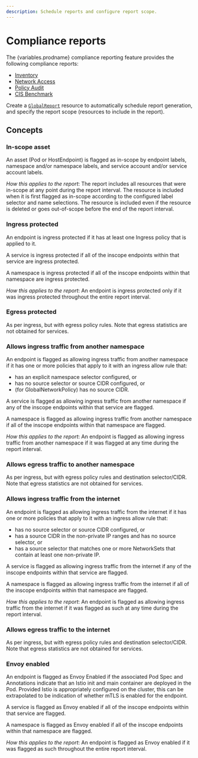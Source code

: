 ```yaml
---
description: Schedule reports and configure report scope.
---
```



# Compliance reports

The {variables.prodname} compliance reporting feature provides the following compliance reports:

- [Inventory](inventory.mdx)
- [Network Access](network-access.mdx)
- [Policy Audit](policy-audit.mdx)
- [CIS Benchmark](cis-benchmark.mdx)

Create a [`GlobalReport`](../globalreport.mdx) resource to automatically schedule report generation, and specify the report scope (resources to include in the report).

## Concepts

### In-scope asset

An asset (Pod or HostEndpoint) is flagged as in-scope by endpoint labels, namespace and/or namespace labels, and service
account and/or service account labels.

_How this applies to the report_:
The report includes all resources that were in-scope at any point during the report interval. The resource is included
when it is first flagged as in-scope according to the configured label selector and name selections. The resource is
included even if the resource is deleted or goes out-of-scope before the end of the report interval.

### Ingress protected

An endpoint is ingress protected if it has at least one Ingress policy that is applied to it.

A service is ingress protected if all of the inscope endpoints within that service are ingress protected.

A namespace is ingress protected if all of the inscope endpoints within that namespace are ingress protected.

_How this applies to the report_:
An endpoint is ingress protected only if it was ingress protected throughout the entire report interval.

### Egress protected

As per ingress, but with egress policy rules. Note that egress statistics are not obtained for services.

### Allows ingress traffic from another namespace

An endpoint is flagged as allowing ingress traffic from another namespace if it has one or more policies that apply to
it with an ingress allow rule that:

- has an explicit namespace selector configured, or
- has no source selector or source CIDR configured, or
- (for GlobalNetworkPolicy) has no source CIDR.

A service is flagged as allowing ingress traffic from another namespace if any of the inscope endpoints within that
service are flagged.

A namespace is flagged as allowing ingress traffic from another namespace if all of the inscope endpoints within that
namespace are flagged.

_How this applies to the report_:
An endpoint is flagged as allowing ingress traffic from another namespace if it was flagged at any time during the
report interval.

### Allows egress traffic to another namespace

As per ingress, but with egress policy rules and destination selector/CIDR. Note that egress statistics are not obtained
for services.

### Allows ingress traffic from the internet

An endpoint is flagged as allowing ingress traffic from the internet if it has one or more policies that apply to it
with an ingress allow rule that:

- has no source selector or source CIDR configured, or
- has a source CIDR in the non-private IP ranges and has no source selector, or
- has a source selector that matches one or more NetworkSets that contain at least one non-private IP.

A service is flagged as allowing ingress traffic from the internet if any of the inscope endpoints within that service
are flagged.

A namespace is flagged as allowing ingress traffic from the internet if all of the inscope endpoints within that
namespace are flagged.

_How this applies to the report_:
An endpoint is flagged as allowing ingress traffic from the internet if it was flagged as such at any time during the
report interval.

### Allows egress traffic to the internet

As per ingress, but with egress policy rules and destination selector/CIDR. Note that egress statistics are not obtained
for services.

### Envoy enabled

An endpoint is flagged as Envoy Enabled if the associated Pod Spec and Annotations indicate that an Istio init and main
container are deployed in the Pod. Provided Istio is appropriately configured on the cluster, this can be extrapolated
to be indication of whether mTLS is enabled for the endpoint.

A service is flagged as Envoy enabled if all of the inscope endpoints within that service are flagged.

A namespace is flagged as Envoy enabled if all of the inscope endpoints within that namespace are flagged.

_How this applies to the report_:
An endpoint is flagged as Envoy enabled if it was flagged as such throughout the entire report interval.
